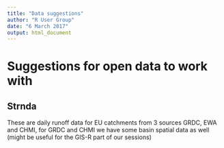 ```yaml
---
title: "Data suggestions"
author: "R User Group"
date: "6 March 2017"
output: html_document
---
```


# Suggestions for open data to work with

## Strnda
These are daily runoff data for EU catchments from 3 sources GRDC, EWA and CHMI, for GRDC and CHMI we have some basin spatial data as well (might be useful for the GIS-R part of our sessions)